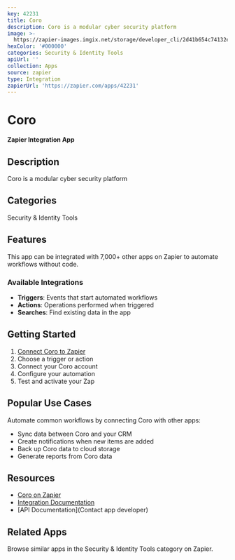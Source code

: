 ```yaml
---
key: 42231
title: Coro
description: Coro is a modular cyber security platform
image: >-
  https://zapier-images.imgix.net/storage/developer_cli/2d41b654c74132e1eab42a38bc9c068a.png?auto=format%2Ccompress&ixlib=python-3.0.0&q=50
hexColor: '#000000'
categories: Security & Identity Tools
apiUrl: ''
collection: Apps
source: zapier
type: Integration
zapierUrl: 'https://zapier.com/apps/42231'
---
```

# Coro

**Zapier Integration App**

## Description

Coro is a modular cyber security platform

## Categories

Security & Identity Tools

## Features

This app can be integrated with 7,000+ other apps on Zapier to automate workflows without code.

### Available Integrations

- **Triggers**: Events that start automated workflows
- **Actions**: Operations performed when triggered
- **Searches**: Find existing data in the app

## Getting Started

1. [Connect Coro to Zapier](https://zapier.com/apps/42231)
2. Choose a trigger or action
3. Connect your Coro account
4. Configure your automation
5. Test and activate your Zap

## Popular Use Cases

Automate common workflows by connecting Coro with other apps:

- Sync data between Coro and your CRM
- Create notifications when new items are added
- Back up Coro data to cloud storage
- Generate reports from Coro data

## Resources

- [Coro on Zapier](https://zapier.com/apps/42231)
- [Integration Documentation](https://zapier.com/apps/42231/integrations)
- [API Documentation](Contact app developer)

## Related Apps

Browse similar apps in the Security & Identity Tools category on Zapier.
